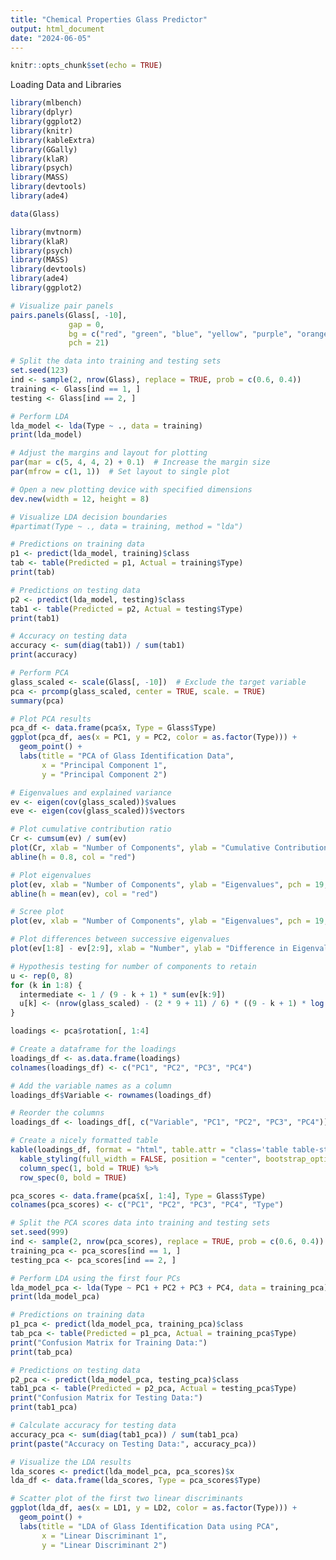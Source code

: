 ```yaml
---
title: "Chemical Properties Glass Predictor"
output: html_document
date: "2024-06-05"
---
```


```r
knitr::opts_chunk$set(echo = TRUE)
```

Loading Data and Libraries
```r
library(mlbench)
library(dplyr)
library(ggplot2)
library(knitr)
library(kableExtra)
library(GGally)
library(klaR)
library(psych)
library(MASS)
library(devtools)
library(ade4)

data(Glass)
```


```r
library(mvtnorm)
library(klaR)
library(psych)
library(MASS)
library(devtools)
library(ade4)
library(ggplot2)

# Visualize pair panels
pairs.panels(Glass[, -10],
             gap = 0,
             bg = c("red", "green", "blue", "yellow", "purple", "orange", "brown")[Glass$Type],
             pch = 21)

# Split the data into training and testing sets
set.seed(123)
ind <- sample(2, nrow(Glass), replace = TRUE, prob = c(0.6, 0.4))
training <- Glass[ind == 1, ]
testing <- Glass[ind == 2, ]

# Perform LDA
lda_model <- lda(Type ~ ., data = training)
print(lda_model)

# Adjust the margins and layout for plotting
par(mar = c(5, 4, 4, 2) + 0.1)  # Increase the margin size
par(mfrow = c(1, 1))  # Set layout to single plot

# Open a new plotting device with specified dimensions
dev.new(width = 12, height = 8)

# Visualize LDA decision boundaries
#partimat(Type ~ ., data = training, method = "lda")

# Predictions on training data
p1 <- predict(lda_model, training)$class
tab <- table(Predicted = p1, Actual = training$Type)
print(tab)

# Predictions on testing data
p2 <- predict(lda_model, testing)$class
tab1 <- table(Predicted = p2, Actual = testing$Type)
print(tab1)

# Accuracy on testing data
accuracy <- sum(diag(tab1)) / sum(tab1)
print(accuracy)

# Perform PCA
glass_scaled <- scale(Glass[, -10])  # Exclude the target variable
pca <- prcomp(glass_scaled, center = TRUE, scale. = TRUE)
summary(pca)

# Plot PCA results
pca_df <- data.frame(pca$x, Type = Glass$Type)
ggplot(pca_df, aes(x = PC1, y = PC2, color = as.factor(Type))) +
  geom_point() +
  labs(title = "PCA of Glass Identification Data",
       x = "Principal Component 1",
       y = "Principal Component 2")

# Eigenvalues and explained variance
ev <- eigen(cov(glass_scaled))$values
eve <- eigen(cov(glass_scaled))$vectors

# Plot cumulative contribution ratio
Cr <- cumsum(ev) / sum(ev)
plot(Cr, xlab = "Number of Components", ylab = "Cumulative Contribution Ratio", pch = 19, col = "blue")
abline(h = 0.8, col = "red")

# Plot eigenvalues
plot(ev, xlab = "Number of Components", ylab = "Eigenvalues", pch = 19, col = "blue")
abline(h = mean(ev), col = "red")

# Scree plot
plot(ev, xlab = "Number of Components", ylab = "Eigenvalues", pch = 19, col = "blue")

# Plot differences between successive eigenvalues
plot(ev[1:8] - ev[2:9], xlab = "Number", ylab = "Difference in Eigenvalues", pch = 19, col = "blue")

# Hypothesis testing for number of components to retain
u <- rep(0, 8)
for (k in 1:8) {
  intermediate <- 1 / (9 - k + 1) * sum(ev[k:9])
  u[k] <- (nrow(glass_scaled) - (2 * 9 + 11) / 6) * ((9 - k + 1) * log(intermediate) - sum(log(ev[k:9])))
}


```


```r
loadings <- pca$rotation[, 1:4]

# Create a dataframe for the loadings
loadings_df <- as.data.frame(loadings)
colnames(loadings_df) <- c("PC1", "PC2", "PC3", "PC4")

# Add the variable names as a column
loadings_df$Variable <- rownames(loadings_df)

# Reorder the columns
loadings_df <- loadings_df[, c("Variable", "PC1", "PC2", "PC3", "PC4")]

# Create a nicely formatted table
kable(loadings_df, format = "html", table.attr = "class='table table-striped'") %>%
  kable_styling(full_width = FALSE, position = "center", bootstrap_options = c("striped", "hover", "condensed", "responsive")) %>%
  column_spec(1, bold = TRUE) %>%
  row_spec(0, bold = TRUE)
```

```r
pca_scores <- data.frame(pca$x[, 1:4], Type = Glass$Type)
colnames(pca_scores) <- c("PC1", "PC2", "PC3", "PC4", "Type")

# Split the PCA scores data into training and testing sets
set.seed(999)
ind <- sample(2, nrow(pca_scores), replace = TRUE, prob = c(0.6, 0.4))
training_pca <- pca_scores[ind == 1, ]
testing_pca <- pca_scores[ind == 2, ]

# Perform LDA using the first four PCs
lda_model_pca <- lda(Type ~ PC1 + PC2 + PC3 + PC4, data = training_pca)
print(lda_model_pca)

# Predictions on training data
p1_pca <- predict(lda_model_pca, training_pca)$class
tab_pca <- table(Predicted = p1_pca, Actual = training_pca$Type)
print("Confusion Matrix for Training Data:")
print(tab_pca)

# Predictions on testing data
p2_pca <- predict(lda_model_pca, testing_pca)$class
tab1_pca <- table(Predicted = p2_pca, Actual = testing_pca$Type)
print("Confusion Matrix for Testing Data:")
print(tab1_pca)

# Calculate accuracy for testing data
accuracy_pca <- sum(diag(tab1_pca)) / sum(tab1_pca)
print(paste("Accuracy on Testing Data:", accuracy_pca))

# Visualize the LDA results
lda_scores <- predict(lda_model_pca, pca_scores)$x
lda_df <- data.frame(lda_scores, Type = pca_scores$Type)

# Scatter plot of the first two linear discriminants
ggplot(lda_df, aes(x = LD1, y = LD2, color = as.factor(Type))) +
  geom_point() +
  labs(title = "LDA of Glass Identification Data using PCA",
       x = "Linear Discriminant 1",
       y = "Linear Discriminant 2")
```
















